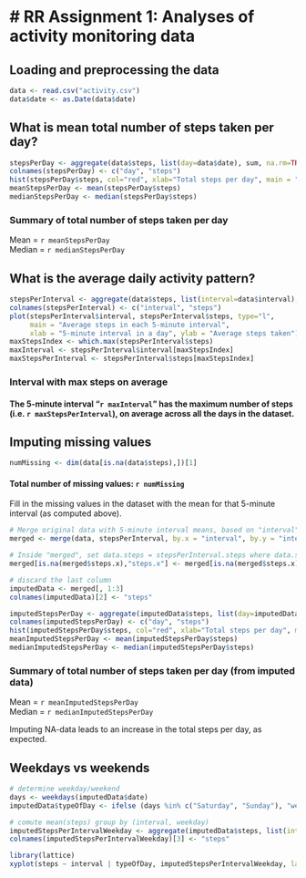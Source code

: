 # RR Assignment 1: Analyses of activity monitoring data
========================================================

## Loading and preprocessing the data  
```r
data <- read.csv("activity.csv")
data$date <- as.Date(data$date)
```

## What is mean total number of steps taken per day?  
```r
stepsPerDay <- aggregate(data$steps, list(day=data$date), sum, na.rm=TRUE)
colnames(stepsPerDay) <- c("day", "steps")
hist(stepsPerDay$steps, col="red", xlab="Total steps per day", main = "Histogram - total steps per day")
meanStepsPerDay <- mean(stepsPerDay$steps)
medianStepsPerDay <- median(stepsPerDay$steps)
```
### Summary of total number of steps taken per day 
Mean = `r meanStepsPerDay`  
Median = `r medianStepsPerDay`

## What is the average daily activity pattern?
```r
stepsPerInterval <- aggregate(data$steps, list(interval=data$interval), mean, na.rm=TRUE)
colnames(stepsPerInterval) <- c("interval", "steps")
plot(stepsPerInterval$interval, stepsPerInterval$steps, type="l", 
     main = "Average steps in each 5-minute interval",
     xlab = "5-minute interval in a day", ylab = "Average steps taken")
maxStepsIndex <- which.max(stepsPerInterval$steps)
maxInterval <- stepsPerInterval$interval[maxStepsIndex]
maxStepsPerInterval <- stepsPerInterval$steps[maxStepsIndex]
```
### Interval with max steps on average
#### The 5-minute interval "`r maxInterval`" has the maximum number of steps (i.e. `r maxStepsPerInterval`), on average across all the days in the dataset.  

## Imputing missing values
```r
numMissing <- dim(data[is.na(data$steps),])[1]
```
#### Total number of missing values: `r numMissing`  
Fill in the missing values in the dataset with the mean for that 5-minute interval (as computed above).

```r
# Merge original data with 5-minute interval means, based on "interval" field
merged <- merge(data, stepsPerInterval, by.x = "interval", by.y = "interval")

# Inside "merged", set data.steps = stepsPerInterval.steps where data.steps == NA 
merged[is.na(merged$steps.x),"steps.x"] <- merged[is.na(merged$steps.x), "steps.y"]

# discard the last column
imputedData <- merged[, 1:3]
colnames(imputedData)[2] <- "steps"

imputedStepsPerDay <- aggregate(imputedData$steps, list(day=imputedData$date), sum)
colnames(imputedStepsPerDay) <- c("day", "steps")
hist(imputedStepsPerDay$steps, col="red", xlab="Total steps per day", main = "Histogram from imputed data - total steps per day")
meanImputedStepsPerDay <- mean(imputedStepsPerDay$steps)
medianImputedStepsPerDay <- median(imputedStepsPerDay$steps)
```
### Summary of total number of steps taken per day (from imputed data)
Mean = `r meanImputedStepsPerDay`  
Median = `r medianImputedStepsPerDay`  
  
Imputing NA-data leads to an increase in the total steps per day, as expected.

## Weekdays vs weekends
```r
# determine weekday/weekend
days <- weekdays(imputedData$date)
imputedData$typeOfDay <- ifelse (days %in% c("Saturday", "Sunday"), "weekend", "weekday")

# comute mean(steps) group by (interval, weekday)
imputedStepsPerIntervalWeekday <- aggregate(imputedData$steps, list(interval=imputedData$interval, typeOfDay=imputedData$typeOfDay), mean)
colnames(imputedStepsPerIntervalWeekday)[3] <- "steps"

library(lattice)
xyplot(steps ~ interval | typeOfDay, imputedStepsPerIntervalWeekday, layout = c(1,2), type="l", xlab="Interval", ylab= "Number of steps")
```
